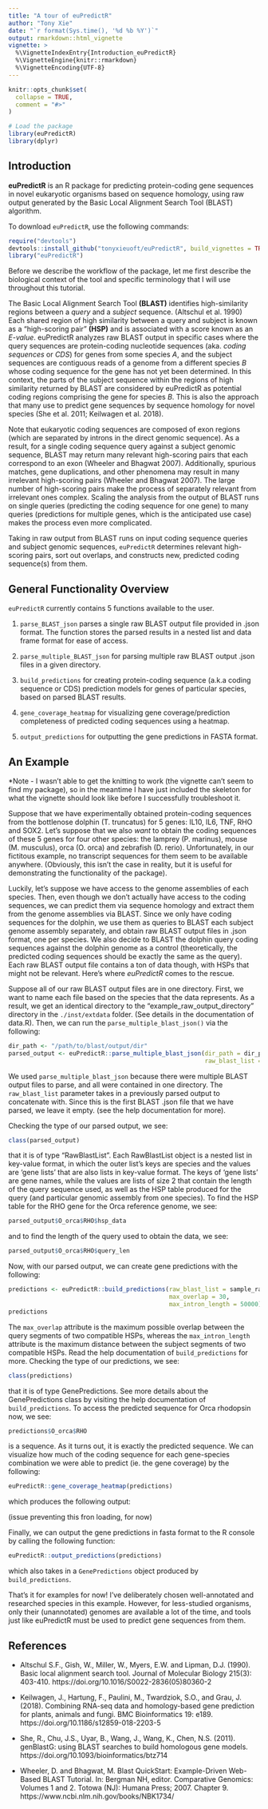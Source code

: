 ```yaml
---
title: "A tour of euPredictR"
author: "Tony Xie"
date: "`r format(Sys.time(), '%d %b %Y')`"
output: rmarkdown::html_vignette
vignette: >
  %\VignetteIndexEntry{Introduction_euPredictR}
  %\VignetteEngine{knitr::rmarkdown}
  %\VignetteEncoding{UTF-8}
---
```


```r

knitr::opts_chunk$set(
  collapse = TRUE,
  comment = "#>"
)
```

```r
# Load the package
library(euPredictR)
library(dplyr)
```


## Introduction

**euPredictR** is an R package for predicting protein-coding gene sequences in novel eukaryotic organisms based on sequence homology, using raw output generated by the Basic Local Alignment Search Tool (BLAST) algorithm.

To download `euPredictR`, use the following commands:

``` r
require("devtools")
devtools::install_github("tonyxieuoft/euPredictR", build_vignettes = TRUE)
library("euPredictR")
```

Before we describe the workflow of the package, let me first describe the biological context of the tool and specific terminology that I will use throughout this tutorial. 

The Basic Local Alignment Search Tool **(BLAST)** identifies high-similarity regions between a
_query_ and a _subject_ sequence. (Altschul et al. 1990) Each shared region of high similarity
between a query and subject is known as a “high-scoring pair” **(HSP)** and is associated with a
score known as an _E-value_. euPredictR analyzes raw BLAST output in specific cases where the
query sequences are protein-coding nucleotide sequences (aka. _coding sequences_ or _CDS_) for
genes from some species _A_, and the subject sequences are contiguous reads of a genome from
a different species _B_ whose coding sequence for the gene has not yet been determined. In this
context, the parts of the subject sequence within the regions of high similarity returned by
BLAST are considered by euPredictR as potential coding regions comprising the gene for
species _B_. This is also the approach that many use to predict gene sequences by sequence
homology for novel species (She et al. 2011; Keilwagen et al. 2018).

Note that eukaryotic coding sequences are composed of exon regions (which are separated by
introns in the direct genomic sequence). As a result, for a single coding sequence query against
a subject genomic sequence, BLAST may return many relevant high-scoring pairs that each
correspond to an exon (Wheeler and Bhagwat 2007). Additionally, spurious matches, gene
duplications, and other phenomena may result in many irrelevant high-scoring pairs (Wheeler
and Bhagwat 2007). The large number of high-scoring pairs make the process of separately
relevant from irrelevant ones complex. Scaling the analysis from the output of BLAST runs on
single queries (predicting the coding sequence for one gene) to many queries (predictions for
multiple genes, which is the anticipated use case) makes the process even more complicated.

Taking in raw output from BLAST runs on input coding sequence queries and subject genomic
sequences, `euPredictR` determines relevant high-scoring pairs, sort out overlaps, and constructs new, predicted coding sequence(s) from them.


## General Functionality Overview


`euPredictR` currently contains 5 functions available to the user.

1.   `parse_BLAST_json` parses a single raw BLAST output file provided 
in .json format. The function stores the parsed results in a nested list and data frame format for ease of access.

2.   `parse_multiple_BLAST_json` for parsing multiple raw BLAST output 
.json files in a given directory.

3.   `build_predictions` for creating protein-coding sequence (a.k.a coding sequence or CDS) prediction models for genes of particular species, based on parsed BLAST results. 

4.   `gene_coverage_heatmap` for visualizing gene coverage/prediction 
completeness of predicted coding sequences using a heatmap. 

5.   `output_predictions` for outputting the gene predictions in FASTA 
format.


## An Example

*Note - I wasn't able to get the knitting to work (the vignette can't seem to find my package), so in the meantime I have just included the skeleton for what the vignette should look like before I successfully troubleshoot it. 

Suppose that we have experimentally obtained protein-coding sequences from the bottlenose dolphin (T. truncatus) for 5 genes: IL10, IL6, TNF, RHO and SOX2. Let's suppose that we also _want_ to obtain the coding sequences of these 5 genes for four other species: the lamprey (P. marinus), mouse (M. musculus), orca (O. orca) and zebrafish (D. rerio). Unfortunately, in our fictitous example, no transcript sequences for them seem to be available anywhere. (Obviously, this isn't the case in reality, but it is useful for demonstrating the functionality of the package).

Luckily, let's suppose we have access to the genome assemblies of each species. Then, even though we don't actually have access to the coding sequences, we can predict them via sequence homology and extract them from the genome assemblies via BLAST. Since we only have coding sequences for the dolphin, we use them as queries to BLAST each subject genome assembly separately, and obtain raw BLAST output files in .json format, one per species. We also decide to BLAST the dolphin query coding sequences against the dolphin genome as a control (theoretically, the predicted coding sequences should be exactly the same as the query). Each raw BLAST output file contains a ton of data though, with HSPs that might not be relevant. Here's where *euPredictR* comes to the rescue.

Suppose all of our raw BLAST output files are in one directory. First, we want to name each file based on the species that the data represents. As a result, we get an identical directory to the "example_raw_output_directory" directory in the `./inst/extdata` folder. (See details in the documentation of data.R). Then, we can run the `parse_multiple_blast_json()` via the following:

```r
dir_path <- "/path/to/blast/output/dir"
parsed_output <- euPredictR::parse_multiple_blast_json(dir_path = dir_path, 
                                                       raw_blast_list = NULL)
```

We used `parse_multiple_blast_json` because there were multiple BLAST output files to parse, and all were contained in one directory. The `raw_blast_list` parameter takes in a previously parsed output to concatenate with. Since this is the first BLAST .json file that we have parsed, we leave it empty. (see the help documentation for more).

Checking the type of our parsed output, we see:
```r
class(parsed_output)
```
that it is of type "RawBlastList". Each RawBlastList object is a nested list in key-value format, in which the outer list's keys are species and the values are 'gene lists' that are also lists in key-value format. The keys of 'gene lists' are gene names, while the values are lists of size 2 that contain the length of the query sequence used, as well as the HSP table produced for the query (and particular genomic assembly from one species). To find the HSP table for the RHO gene for the Orca reference genome, we see:
```r
parsed_output$O_orca$RHO$hsp_data
```
and to find the length of the query used to obtain the data, we see:
```r
parsed_output$O_orca$RHO$query_len
```
Now, with our parsed output, we can create gene predictions with the following:
```r
predictions <- euPredictR::build_predictions(raw_blast_list = sample_raw_blast_list,
                                             max_overlap = 30,
                                             max_intron_length = 50000)
predictions
```
The `max_overlap` attribute is the maximum possible overlap between the query segments of two compatible HSPs, whereas the `max_intron_length` attribute is the maximum distance between the subject segments of two compatible HSPs. Read the help documentation of `build_predictions` for more. Checking the type of our predictions, we see:
```r
class(predictions)
```
that it is of type GenePredictions. See more details about the GenePredictions class by visiting the help documentation of `build_predictions`. To access the predicted sequence for Orca rhodopsin now, we see:
```r
predictions$O_orca$RHO
```
is a sequence. As it turns out, it is exactly the predicted sequence. We can visualize how much of the coding sequence for each gene-species combination we were able to predict (ie. the gene coverage) by the following:
```r
euPredictR::gene_coverage_heatmap(predictions)
```
which produces the following output:

(issue preventing this fron loading, for now)

Finally, we can output the gene predictions in fasta format to the R console by calling the following function:

```r
euPredictR::output_predictions(predictions)
```
which also takes in a `GenePredictions` object produced by `build_predictions`. 

That's it for examples for now! I've deliberately chosen well-annotated and researched species in this example. However, for less-studied organisms, only their (unannotated) genomes are available a lot of the time, and tools just like euPredictR must be used to predict gene sequences from them. 


## References

* Altschul S.F., Gish, W., Miller, W., Myers, E.W. and Lipman, D.J. (1990). Basic local alignment
search tool. Journal of Molecular Biology 215(3): 403-410.
https://doi.org/10.1016/S0022-2836(05)80360-2

* Keilwagen, J., Hartung, F., Paulini, M., Twardziok, S.O., and Grau, J. (2018). Combining
RNA-seq data and homology-based gene prediction for plants, animals and fungi. BMC
Bioinformatics 19: e189. https://doi.org/10.1186/s12859-018-2203-5

* She, R., Chu, J.S., Uyar, B., Wang, J., Wang, K., Chen, N.S. (2011). genBlastG: using BLAST
searches to build homologous gene models. https://doi.org/10.1093/bioinformatics/btz714

* Wheeler, D. and Bhagwat, M. Blast QuickStart: Example-Driven Web-Based BLAST Tutorial. In:
Bergman NH, editor. Comparative Genomics: Volumes 1 and 2. Totowa (NJ): Humana Press; 2007. Chapter 9. https://www.ncbi.nlm.nih.gov/books/NBK1734/







